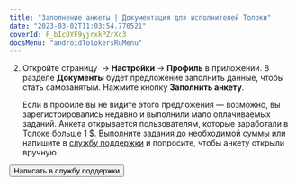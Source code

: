 ```yaml
---
title: "Заполнение анкеты | Документация для исполнителей Толоки"
date: "2023-03-02T11:03:54.770521"
coverId: F_bIcOYF9yjrxkPZrXc3
docsMenu: "androidTolokersRuMenu"
---
```



<RuSendRequestContent1/>

2. Откройте страницу <img src="https://tlkfrontprod.azureedge.net/portal-production/static/uploaded/images/1677847612879/1677847612879_original_svg.svg" alt="" /> → **Настройки** → **Профиль** в приложении. В разделе **Документы** будет предложение заполнить данные, чтобы стать самозанятым. Нажмите кнопку **Заполнить анкету**.

    Если в профиле вы не видите этого предложения — возможно, вы зарегистрировались недавно и выполнили мало оплачиваемых заданий. Анкета открывается пользователям, которые заработали в Толоке больше 1 $. Выполните задания до необходимой суммы или напишите в [службу поддержки](../../troubleshooting/support/?form-source=self-employed-send-request) и попросите, чтобы анкету открыли вручную.

<RuSendRequestContent2/>

<Button themeColor="light" view="default" size="l" type="link" url="../../troubleshooting/support/?form-source=self-employed-send-request">Написать в службу поддержки</Button>
